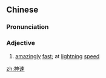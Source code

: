 ==Chinese==
{{zh-forms}}

===Pronunciation===
{{zh-pron
|m=shénsù
|c=san4 cuk1
|mn=sîn-sok
|cat=a
}}

===Adjective===
{{zh-adj}}

# [[amazingly]] [[fast]]; at [[lightning]] [[speed]]

[[zh:神速]]